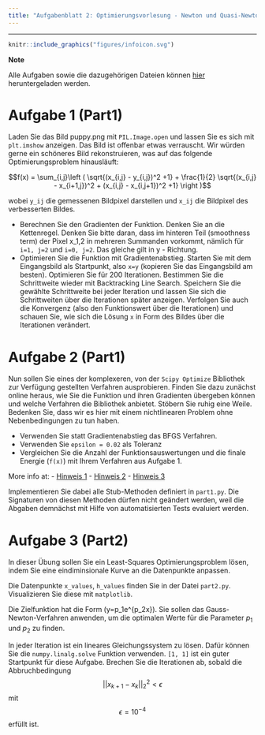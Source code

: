 ```yaml
---
title: "Aufgabenblatt 2: Optimierungsvorlesung - Newton und Quasi-Newton-Verfahren"
---
```


---------------------------------


:::: {#explaining .message-box }

::: {#note-exp .note-header}
```r
knitr::include_graphics("figures/infoicon.svg")
```
**Note**
:::
::: {#note-exp .note-body}

Alle Aufgaben sowie die dazugehörigen Dateien können [hier](http://bioinf.uni-freiburg.de/Lehre/Courses/latest/material/optimierung-uebung2.zip) heruntergeladen werden.

:::

::::

# Aufgabe 1 (Part1)

Laden Sie das Bild puppy.png mit `PIL.Image.open` und lassen Sie es sich mit `plt.imshow` anzeigen. Das Bild ist offenbar etwas verrauscht. Wir würden gerne ein schöneres Bild rekonstruieren, was auf das folgende Optimierungsproblem hinausläuft:

$$f(x) = \sum_{i,j}\left ( \sqrt{(x_{i,j} - y_{i,j})^2 +1} + \frac{1}{2} \sqrt{(x_{i,j} - x_{i+1,j})^2 + (x_{i,j} - x_{i,j+1})^2 +1} \right )$$

wobei `y_ij` die gemessenen Bildpixel darstellen und `x_ij` die Bildpixel des verbesserten Bildes.

- Berechnen Sie den Gradienten der Funktion. Denken Sie an die Kettenregel. Denken Sie bitte daran, dass im hinteren Teil (smoothness term) der Pixel x_1,2 in mehreren Summanden vorkommt, nämlich für `i=1, j=2` und `i=0, j=2`. Das gleiche gilt in y - Richtung.
- Optimieren Sie die Funktion mit Gradientenabstieg. Starten Sie mit dem Eingangsbild als Startpunkt, also `x=y` (kopieren Sie das Eingangsbild am besten). Optimieren Sie für 200 Iterationen. Bestimmen Sie die Schrittweite wieder mit Backtracking Line Search. Speichern Sie die gewählte Schrittweite bei jeder Iteration und lassen Sie sich die Schrittweiten über die Iterationen später anzeigen. Verfolgen Sie auch die Konvergenz (also den Funktionswert über die Iterationen) und schauen Sie, wie sich die Lösung `x` in Form des Bildes über die Iterationen verändert.


# Aufgabe 2 (Part1)

Nun sollen Sie eines der komplexeren, von der `Scipy Optimize` Bibliothek zur Verfügung gestellten Verfahren ausprobieren. Finden Sie dazu zunächst online heraus, wie Sie die Funktion und ihren Gradienten übergeben können und welche Verfahren die Bibliothek anbietet. Stöbern Sie ruhig eine Weile. Bedenken Sie, dass wir es hier mit einem nichtlinearen Problem ohne Nebenbedingungen zu tun haben.

- Verwenden Sie statt Gradientenabstieg das BFGS Verfahren.
- Verwenden Sie `epsilon = 0.02` als Toleranz
- Vergleichen Sie die Anzahl der Funktionsauswertungen und die finale Energie (`f(x)`) mit Ihrem Verfahren aus Aufgabe 1.

More info at:
- [Hinweis 1](https://scipy-lectures.org/advanced/mathematical_optimization/index.html#newton-and-quasi-newton-methods)
- [Hinweis 2](https://docs.scipy.org/doc/scipy-0.14.0/reference/generated/scipy.optimize.minimize.html)
- [Hinweis 3](https://stackoverflow.com/questions/37734430/how-to-use-scipy-optimize-minimize-function-when-you-want-to-compute-gradient-al)

Implementieren Sie dabei alle Stub-Methoden definiert in `part1.py`. Die Signaturen von diesen Methoden dürfen nicht geändert werden, weil die Abgaben demnächst mit Hilfe von automatisierten Tests evaluiert werden.

# Aufgabe 3 (Part2)

In dieser Übung sollen Sie ein Least-Squares Optimierungsproblem lösen, indem Sie eine eindiminsionale Kurve an die Datenpunkte anpassen.

Die Datenpunkte `x_values`, `h_values` finden Sie in der Datei `part2.py`.
Visualizieren Sie diese mit `matplotlib`.

Die Zielfunktion hat die Form \(y=p_1e^{p_2x}\).
Sie sollen das Gauss-Newton-Verfahren anwenden, um die optimalen Werte für die Parameter $p_1$ und $p_2$ zu finden.

In jeder Iteration ist ein lineares Gleichungssystem zu lösen.
Dafür können Sie die `numpy.linalg.solve` Funktion verwenden.
`[1, 1]` ist ein guter Startpunkt für diese Aufgabe. Brechen Sie die Iterationen ab, sobald die Abbruchbedingung $$||x_{k+1}-x_k||_2^2<\epsilon$$ mit $$\epsilon=10^{-4}$$ erfüllt ist.